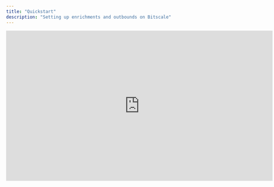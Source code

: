 ```yaml
---
title: "Quickstart"
description: "Setting up enrichments and outbounds on Bitscale"
---
```


<iframe width="728" height="410" src="https://www.youtube.com/embed/ewso6bSvUoo?si=staXSmVJd6mttxCF" title="YouTube video player" frameborder="0" allow="accelerometer; autoplay; clipboard-write; encrypted-media; gyroscope; picture-in-picture; web-share" referrerpolicy="strict-origin-when-cross-origin" allowfullscreen />

This walkthrough covers how you can :

* **Generate Lead Lists** from your ICP (or you can get creative and experiment here)

* Enrich them with **Intent Signals** (Social Signals, Public and Marketing Comms) and **Contact Info** (Emails and Phone Numbers)

* Finally, create a **Hyper-personalized Outreach** copy using these signals

This is for a sample use case and the possibilities to create outbound communications using this are only limited by your creativity.&#x20;

Note: The platform also provides template workflows to get you started as well. You can check out the templates [here](https://app.bitscale.ai/template)

## Breaking B2B Outreach into Easy Segments

Setting up a successful outreach has many components and decision points:

* Selecting the channel (emails, linkedin, cold calls, in-person events)

* Setting up the infra (email and call infrastructure)

* Generating high intent leads&#x20;

* Creating personalized copies that convert

With each of these parts having a lot of complex steps and moving parts, it becomes really tough to manage this GTM strategy at scale. Ultimately requiring a lot of hands on deck.

**Bitscale** helps with the last 2 points above - Generate Leads and qualify them for high intent & Create hyper-personalized ice breakers - **at scale**.

We breakdown this process into 3 sub steps - <u>G</u>enerate Leads, <u>E</u>nrich Leads & <u>O</u>utreach (The **GEO** Framework)

## GEO Framework

1. **<u>G</u>enerate Leads**
   You can come on Bitscale with either:

   * you have your **ICP figured out**. For example you know what is their industry, what is their tech stack and funding stage

   * you are looking to **experiment** before pinning down your ICP[Bitscale](https://bitscale.ai) will help in both these scenarios. You can search your leads using a easy to use preview format before importing them and getting started with qualification.
     \<Image of Create Grid (Find People Pop-Up)>

2. **<u>E</u>nrich Leads**
   This is the step where Bitscale helps with:

   * Qualifying leads using **intent signals** (social activity, company comms, funding, website info and so on)

   * Fetching **verified contact info** around the qualified leadsThis step helps in 2 ways - in the short term you get a view on the exact pain points of the prospects and **qualify** them, in the long term you reduce your **spam rates** (negative brand-recall) by only reaching out to qualified and interested leads.

3. **<u>O</u>utreach**
   This is the final step where you are left with a list of high intent leads and necessary data points to optimize a great ice-breaker/reachout framework. You also have the contact info of these leads to setup an Outreach tool (Smartlead, Instantly, Heyreach).There are majorly 2 steps involved here:

   * Create a **great copy** - You can either use a pre-defined and tested template and fill in the blanks there with custom data points or you could create the entire reachout dynamically using our inhouse integration with [ChatGPT](https://chatgpt.com) and [Claude](https://claude.ai) on Bitscale.

   * Upload the Contacts and Comms on Outreach tools like [Smartlead](https://www.smartlead.ai/), [Instantly](https://instantly.ai/) & [Heyreach](https://www.heyreach.io/)

## Go in-depth

If you are looking to go into depth with any of the above steps or any other features, you can take a look other docs.
A good place to start is Playbooks.  For specific tools or features, refer to the Ingredients section.